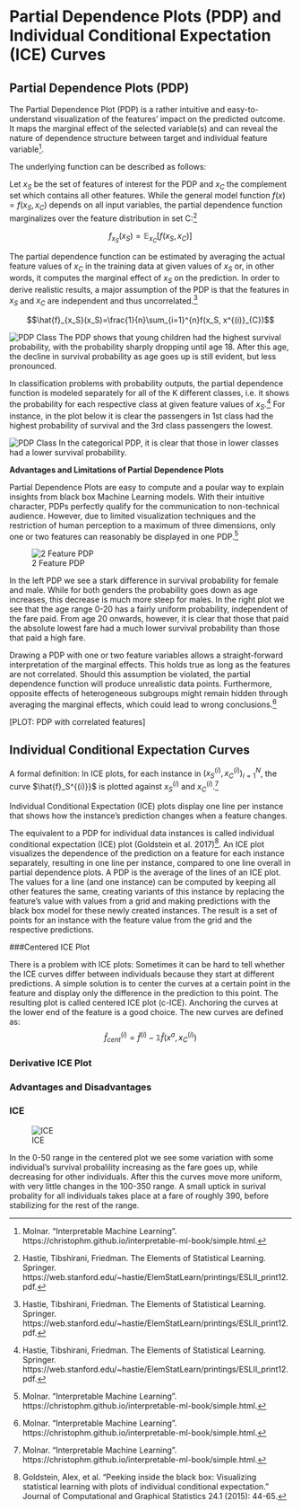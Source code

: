 # Partial Dependence Plots (PDP) and Individual Conditional Expectation (ICE) Curves

## Partial Dependence Plots (PDP)

The Partial Dependence Plot (PDP) is a rather intuitive and easy-to-understand visualization of the features' impact on the predicted outcome. It maps the marginal effect of the selected variable(s) and can reveal the nature of dependence structure between target and individual feature variable[^1].

The underlying function can be described as follows:

Let $x_S$ be the set of features of interest for the PDP and $x_C$ the complement set which contains all other features.
While the general model function $f(x) = f(x_S, x_C)$ depends on all input variables, the partial dependence function marginalizes over the feature distribution in set C:[^2]

$$f_{x_S}(x_S) = \mathbb{E}_{x_C}[f(x_S, x_C)]$$


The partial dependence function can be estimated by averaging the actual feature values of $x_C$ in the training data at given values of $x_S$ or, in other words, it computes the marginal effect of $x_S$ on the prediction. In order to derive realistic results, a major assumption of the PDP is that the features in $x_S$ and $x_C$ are independent and thus uncorrelated.[^2]

$$\hat{f}_{x_S}(x_S)=\frac{1}{n}\sum_{i=1}^{n}f(x_S, x^{(i)}_{C})$$

![PDP Class](PDP_Age.jpeg)
The PDP shows that young children had the highest survival probability, with the probability sharply dropping until age 18. After this age, the decline in survival probability as age goes up is still evident, but less pronounced.

In classification problems with probability outputs, the partial dependence function is modeled separately for all of the K different classes, i.e. it shows the probability for each respective class at given feature values of $x_S$.[^2] For instance, in the plot below it is clear the passengers in 1st class had the highest probability of survival and the 3rd class passengers the lowest.
 
![PDP Class](PDP_Pclass.jpeg)
In the categorical PDP, it is clear that those in lower classes had a lower survival probability.

**Advantages and Limitations of Partial Dependence Plots**

Partial Dependence Plots are easy to compute and a poular way to explain insights from black box Machine Learning models. With their intuitive character, PDPs perfectly qualify for the communication to non-technical audience. However, due to limited visualization techniques and the restriction of human perception to a maximum of three dimensions, only one or two features can reasonably be displayed in one PDP.[^1]

![2 Feature PDP](2_feature_pdp.jpeg)

In the left PDP we see a stark difference in survival probability for female and male. While for both genders the probability goes down as age increases, this decrease is much more steep for males. In the right plot we see that the age range 0-20 has a fairly uniform probability, independent of the fare paid. From age 20 onwards, however, it is clear that those that paid the absolute lowest fare had a much lower survival probability than those that paid a high fare.

Drawing a PDP with one or two feature variables allows a straight-forward interpretation of the marginal effects. This holds true as long as the features are not correlated. Should this assumption be violated, the partial dependence function will produce unrealistic data points. Furthermore, opposite effects of heterogeneous subgroups might remain hidden through averaging the marginal effects, which could lead to wrong conclusions.[^1]

[PLOT: PDP with correlated features]


[^1]: Molnar. "Interpretable Machine Learning". https://christophm.github.io/interpretable-ml-book/simple.html.
[^2]: Hastie, Tibshirani, Friedman. The Elements of Statistical Learning. Springer. https://web.stanford.edu/~hastie/ElemStatLearn/printings/ESLII_print12.pdf.

## Individual Conditional Expectation Curves
A formal definition:  In ICE plots, for each instance in ${(x^{(i)}_S, x^{(i)}_C)}^N_{i=1}$, the curve $\hat{f}_S^{(i)}}$ is plotted against $x^{(i)}_S$ and $x^{(i)}_C$.[^3]


Individual Conditional Expectation (ICE) plots display one line per instance that shows how the instance’s prediction changes when a feature changes.

The equivalent to a PDP for individual data instances is called individual conditional expectation (ICE) plot (Goldstein et al. 2017)[^4]. An ICE plot visualizes the dependence of the prediction on a feature for each instance separately, resulting in one line per instance, compared to one line overall in partial dependence plots. A PDP is the average of the lines of an ICE plot. The values for a line (and one instance) can be computed by keeping all other features the same, creating variants of this instance by replacing the feature’s value with values from a grid and making predictions with the black box model for these newly created instances. The result is a set of points for an instance with the feature value from the grid and the respective predictions.


###Centered ICE Plot

There is a problem with ICE plots: Sometimes it can be hard to tell whether the ICE curves differ between individuals because they start at different predictions. A simple solution is to center the curves at a certain point in the feature and display only the difference in the prediction to this point. The resulting plot is called centered ICE plot (c-ICE). Anchoring the curves at the lower end of the feature is a good choice. The new curves are defined as:
$$\hat{f}^{(i)}_{cent} = \hat{f}^{(i)} - \mathbb{1}\hat{f}(x^a,x^{(i)}_C)$$


### Derivative ICE Plot

### Advantages and Disadvantages
[^3]: Molnar. "Interpretable Machine Learning". https://christophm.github.io/interpretable-ml-book/simple.html.
[^4]: Goldstein, Alex, et al. “Peeking inside the black box: Visualizing statistical learning with plots of individual conditional expectation.” Journal of Computational and Graphical Statistics 24.1 (2015): 44-65.

### ICE

![ICE](ice_plots.jpeg)

In the 0-50 range in the centered plot we see some variation with some individual's survival probalility increasing as the fare goes up, while decreasing for other individuals. After this the curves move more uniform, with very little changes in the 100-350 range. A small uptick in surival probality for all individuals takes place at a fare of roughly 390, before stabilizing for the rest of the range.

